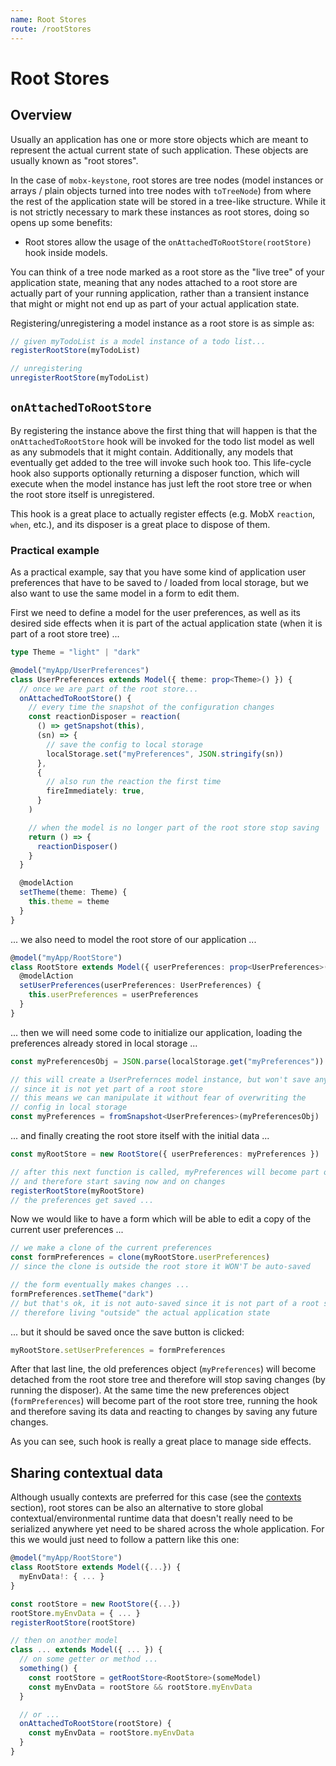 ```yaml
---
name: Root Stores
route: /rootStores
---
```



<FixStyle />

# Root Stores

## Overview

Usually an application has one or more store objects which are meant to represent the actual current state of such application. These objects are usually known as "root stores".

In the case of `mobx-keystone`, root stores are tree nodes (model instances or arrays / plain objects turned into tree nodes with `toTreeNode`) from where the rest of the application state will be stored in a tree-like structure.
While it is not strictly necessary to mark these instances as root stores, doing so opens up some benefits:

- Root stores allow the usage of the `onAttachedToRootStore(rootStore)` hook inside models.

You can think of a tree node marked as a root store as the "live tree" of your application state, meaning that any nodes attached to a root store are actually part of your running application, rather than a transient instance that might or might not end up as part of your actual application state.

Registering/unregistering a model instance as a root store is as simple as:

```ts
// given myTodoList is a model instance of a todo list...
registerRootStore(myTodoList)

// unregistering
unregisterRootStore(myTodoList)
```

## `onAttachedToRootStore`

By registering the instance above the first thing that will happen is that the `onAttachedToRootStore` hook will be invoked for the todo list model as well as any submodels that it might contain. Additionally, any models that eventually get added to the tree will invoke such hook too.
This life-cycle hook also supports optionally returning a disposer function, which will execute when the model instance has just left the root store tree or when the root store itself is unregistered.

This hook is a great place to actually register effects (e.g. MobX `reaction`, `when`, etc.), and its disposer is a great place to dispose of them.

### Practical example

As a practical example, say that you have some kind of application user preferences that have to be saved to / loaded from local storage, but we also want to use the same model in a form to edit them.

First we need to define a model for the user preferences, as well as its desired side effects when it is part of the actual application state (when it is part of a root store tree) ...

```ts
type Theme = "light" | "dark"

@model("myApp/UserPreferences")
class UserPreferences extends Model({ theme: prop<Theme>() }) {
  // once we are part of the root store...
  onAttachedToRootStore() {
    // every time the snapshot of the configuration changes
    const reactionDisposer = reaction(
      () => getSnapshot(this),
      (sn) => {
        // save the config to local storage
        localStorage.set("myPreferences", JSON.stringify(sn))
      },
      {
        // also run the reaction the first time
        fireImmediately: true,
      }
    )

    // when the model is no longer part of the root store stop saving
    return () => {
      reactionDisposer()
    }
  }

  @modelAction
  setTheme(theme: Theme) {
    this.theme = theme
  }
}
```

... we also need to model the root store of our application ...

```ts
@model("myApp/RootStore")
class RootStore extends Model({ userPreferences: prop<UserPreferences>() }) {
  @modelAction
  setUserPreferences(userPreferences: UserPreferences) {
    this.userPreferences = userPreferences
  }
}
```

... then we will need some code to initialize our application, loading the preferences already stored in local storage ...

```ts
const myPreferencesObj = JSON.parse(localStorage.get("myPreferences"))

// this will create a UserPrefernces model instance, but won't save any changes yet
// since it is not yet part of a root store
// this means we can manipulate it without fear of overwriting the
// config in local storage
const myPreferences = fromSnapshot<UserPreferences>(myPreferencesObj)
```

... and finally creating the root store itself with the initial data ...

```ts
const myRootStore = new RootStore({ userPreferences: myPreferences })

// after this next function is called, myPreferences will become part of a root store
// and therefore start saving now and on changes
registerRootStore(myRootStore)
// the preferences get saved ...
```

Now we would like to have a form which will be able to edit a copy of the current user preferences ...

```ts
// we make a clone of the current preferences
const formPreferences = clone(myRootStore.userPreferences)
// since the clone is outside the root store it WON'T be auto-saved

// the form eventually makes changes ...
formPreferences.setTheme("dark")
// but that's ok, it is not auto-saved since it is not part of a root store,
// therefore living "outside" the actual application state
```

... but it should be saved once the save button is clicked:

```ts
myRootStore.setUserPreferences = formPreferences
```

After that last line, the old preferences object (`myPreferences`) will become detached from the root store tree and therefore will stop saving changes (by running the disposer).
At the same time the new preferences object (`formPreferences`) will become part of the root store tree, running the hook and therefore saving its data and reacting to changes by saving any future changes.

As you can see, such hook is really a great place to manage side effects.

## Sharing contextual data

Although usually contexts are preferred for this case (see the [contexts](./contexts) section), root stores can be also an alternative to store global contextual/environmental runtime data that doesn't really need to be serialized anywhere yet need to be shared across the whole application.
For this we would just need to follow a pattern like this one:

```ts
@model("myApp/RootStore")
class RootStore extends Model({...}) {
  myEnvData!: { ... }
}

const rootStore = new RootStore({...})
rootStore.myEnvData = { ... }
registerRootStore(rootStore)

// then on another model
class ... extends Model({ ... }) {
  // on some getter or method ...
  something() {
    const rootStore = getRootStore<RootStore>(someModel)
    const myEnvData = rootStore && rootStore.myEnvData
  }

  // or ...
  onAttachedToRootStore(rootStore) {
    const myEnvData = rootStore.myEnvData
  }
}
```
